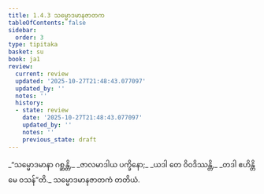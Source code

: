 ```yaml
---
title: 1.4.3 သမ္မောဒမာနဇာတက
tableOfContents: false
sidebar:
  order: 3
type: tipitaka
basket: su
book: ja1
review:
  current: review
  updated: '2025-10-27T21:48:43.077097'
  updated_by: ''
  notes: ''
  history:
  - state: review
    date: '2025-10-27T21:48:43.077097'
    updated_by: ''
    notes: ''
    previous_state: draft
---
```



<ReviewStatus review={frontmatter.review} showDetails={true} />

<HypothesisAnnotation frontmatter={frontmatter} />

<DynamicBreadcrumb />

<Division number="33" book="ja1" e="ch" v="22" p="9">

<Paragraph number="72" type="verses" book="ja1">
_“သမ္မောဒမာနာ ဂစ္ဆန္တိ,_  
_ဇာလမာဒါယ ပက္ခိနော;_  
_ယဒါ တေ ဝိဝဒိဿန္တိ,_  
_တဒါ ဧဟိန္တိ မေ ဝသန်”တိ._  


</Paragraph>
</Division>

<Paragraph number="73" type="center" book="ja1">
သမ္မောဒမာနဇာတကံ တတိယံ.
</Paragraph>